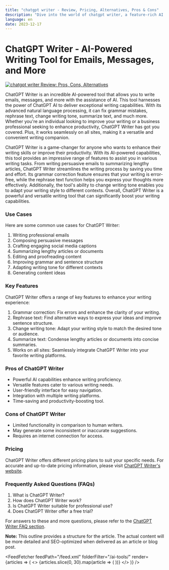 ```yaml
---
title: "chatgpt writer - Review, Pricing, Alternatives, Pros & Cons"
description: "Dive into the world of chatgpt writer, a feature-rich AI tool. Learn about its features, pricing, and how it's making an impact. Don't miss out!"
language: en
date: 2023-12-17
---
```

        
# ChatGPT Writer - AI-Powered Writing Tool for Emails, Messages, and More


<BlogHeader />


[![chatgpt writer Review: Pros, Cons, Alternatives](/ai-tools/chatgpt-writer.png)](https://chatgptwriter.ai/)



ChatGPT Writer is an incredible AI-powered tool that allows you to write emails, messages, and more with the assistance of AI. This tool harnesses the power of ChatGPT AI to deliver exceptional writing capabilities. With its advanced natural language processing, it can fix grammar mistakes, rephrase text, change writing tone, summarize text, and much more. Whether you're an individual looking to improve your writing or a business professional seeking to enhance productivity, ChatGPT Writer has got you covered. Plus, it works seamlessly on all sites, making it a versatile and convenient writing companion.

ChatGPT Writer is a game-changer for anyone who wants to enhance their writing skills or improve their productivity. With its AI-powered capabilities, this tool provides an impressive range of features to assist you in various writing tasks. From writing persuasive emails to summarizing lengthy articles, ChatGPT Writer streamlines the writing process by saving you time and effort. Its grammar correction feature ensures that your writing is error-free, while the rephrase text function helps you express your thoughts more effectively. Additionally, the tool's ability to change writing tone enables you to adapt your writing style to different contexts. Overall, ChatGPT Writer is a powerful and versatile writing tool that can significantly boost your writing capabilities.

### Use Cases

Here are some common use cases for ChatGPT Writer:

1. Writing professional emails
2. Composing persuasive messages
3. Crafting engaging social media captions
4. Summarizing lengthy articles or documents
5. Editing and proofreading content
6. Improving grammar and sentence structure
7. Adapting writing tone for different contexts
8. Generating content ideas

### Key Features

ChatGPT Writer offers a range of key features to enhance your writing experience:

1. Grammar correction: Fix errors and enhance the clarity of your writing.
2. Rephrase text: Find alternative ways to express your ideas and improve sentence structure.
3. Change writing tone: Adapt your writing style to match the desired tone or audience.
4. Summarize text: Condense lengthy articles or documents into concise summaries.
5. Works on all sites: Seamlessly integrate ChatGPT Writer into your favorite writing platforms.

### Pros of ChatGPT Writer

- Powerful AI capabilities enhance writing proficiency.
- Versatile features cater to various writing needs.
- User-friendly interface for easy navigation.
- Integration with multiple writing platforms.
- Time-saving and productivity-boosting tool.

### Cons of ChatGPT Writer

- Limited functionality in comparison to human writers.
- May generate some inconsistent or inaccurate suggestions.
- Requires an internet connection for access.

### Pricing

ChatGPT Writer offers different pricing plans to suit your specific needs. For accurate and up-to-date pricing information, please visit [ChatGPT Writer's website](https://chatgptwriter.ai/).

### Frequently Asked Questions (FAQs)

1. What is ChatGPT Writer?
2. How does ChatGPT Writer work?
3. Is ChatGPT Writer suitable for professional use?
4. Does ChatGPT Writer offer a free trial?

For answers to these and more questions, please refer to the [ChatGPT Writer FAQ section](https://chatgptwriter.ai/faq).

**Note:** This outline provides a structure for the article. The actual content will be more detailed and SEO-optimized when delivered as an article or blog post.


<AdComponent />


<FeedFetcher feedPath="/feed.xml" folderFilter="/ai-tools/" render={articles => (
    <>
        <Cards>
            {articles.slice(0, 30).map(article => (
                <Card key={article.link} title={article.title} href={article.link} />
            ))}
        </Cards>
    </>
)} />

